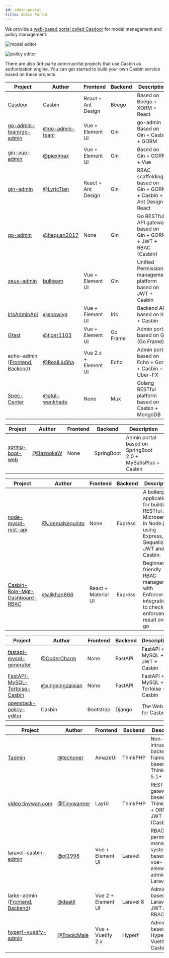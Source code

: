 ```yaml
---
id: admin-portal
title: Admin Portal
---
```



We provide a [web-based portal called Casdoor](https://casdoor.org) for model management and policy management:

![model editor](https://hsluoyz.github.io/casbin/ui_model_editor.png)

![policy editor](https://hsluoyz.github.io/casbin/ui_policy_editor.png)

There are also 3rd-party admin portal projects that use Casbin as authorization engine. You can get started to build your own Casbin service based on these projects.

<Tabs>

<TabItem value="Go" label="Go" default>

Project | Author | Frontend | Backend | Description
----|----|----|----|----
[Casdoor](https://casdoor.org) | Casbin | React + Ant Design | Beego | Based on Beego + XORM + React
[go-admin-team/go-admin](https://github.com/go-admin-team/go-admin) | [@go-admin-team](https://github.com/go-admi-team) | Vue + Element UI | Gin | go-admin Based on Gin + Casbin + GORM
[gin-vue-admin](https://github.com/piexlmax/gin-vue-admin) | [@piexlmax](https://github.com/piexlmax) | Vue + Element UI | Gin | Based on Gin + GORM + Vue
[gin-admin](https://github.com/LyricTian/gin-admin) | [@LyricTian](https://github.com/LyricTian) | React + Ant Design | Gin | RBAC scaffolding based on Gin + GORM + Casbin + Ant Design React
[go-admin](https://github.com/hequan2017/go-admin) | [@hequan2017](https://github.com/hequan2017) | None | Gin | Go RESTful API gateway based on Gin + GORM + JWT + RBAC (Casbin)
[zeus-admin](https://github.com/bullteam/zeus-admin) | [bullteam](https://github.com/bullteam) | Vue + Element UI | Gin | Unified Permission management platform based on JWT + Casbin
[IrisAdminApi](https://github.com/snowlyg/IrisAdminApi) | [@snowlyg](https://github.com/snowlyg) | Vue + Element UI | Iris | Backend API based on Iris + Casbin
[Gfast](https://github.com/tiger1103/gfast) | [@tiger1103](https://github.com/tiger1103) | Vue + Element UI | Go Frame | Admin portal based on GF (Go Frame)
echo-admin ([Frontend](https://github.com/RealLiuSha/echo-admin-ui), [Backend](https://github.com/RealLiuSha/echo-admin)) | [@RealLiuSha](https://github.com/RealLiuSha) | Vue 2.x + Element UI | Echo | Admin portal based on Echo + Gorm + Casbin + Uber-FX
[Spec-Center](https://github.com/atul-wankhade/Spec-Center) | [@atul-wankhade](https://github.com/atul-wankhade) | None | Mux | Golang RESTful platform based on Casbin + MongoDB

</TabItem>

<TabItem value="Java" label="Java">

Project | Author | Frontend | Backend | Description
----|----|----|----|----
[spring-boot-web](https://github.com/BazookaW/spring-boot-web) | [@BazookaW](https://github.com/BazookaW) | None | SpringBoot | Admin portal based on SpringBoot 2.0 + MyBatisPlus + Casbin

</TabItem>


<TabItem value="Node.js" label="Node.js">

Project | Author | Frontend | Backend | Description
----|----|----|----|----
[node-mysql-rest-api](https://github.com/JoemaNequinto/node-mysql-rest-api) | [@JoemaNequinto](https://github.com/JoemaNequinto) | None | Express | A boilerplate application for building RESTful APIs Microservice in Node.js using Express, Sequelize, JWT and Casbin.
[Casbin-Role-Mgt-Dashboard-RBAC](https://github.com/alikhan866/Casbin-Role-Mgt-Dashboard-RBAC) | [@alikhan866](https://github.com/alikhan866) | React + Material UI | Express | Beginner friendly RBAC management with Enforcer integration to check enforcement result on the go

</TabItem>

<TabItem value="Python" label="Python">

Project | Author | Frontend | Backend | Description
----|----|----|----|----
[fastapi-mysql-generator](https://github.com/CoderCharm/fastapi-mysql-generator) | [@CoderCharm](https://github.com/CoderCharm) | None | FastAPI | FastAPI + MySQL + JWT + Casbin
[FastAPI-MySQL-Tortoise-Casbin](https://github.com/xingxingzaixian/FastAPI-MySQL-Tortoise-Casbin) | [@xingxingzaixian](https://github.com/xingxingzaixian) | None | FastAPI | FastAPI + MySQL + Tortoise + Casbin
[openstack-policy-editor](https://github.com/casbin/openstack-policy-editor) | Casbin | Bootstrap | Django | The Web UI for Casbin

</TabItem>

<TabItem value="PHP" label="PHP">

Project | Author | Frontend | Backend | Description
----|----|----|----|----
[Tadmin](https://github.com/techoner/tadmin) | [@techoner](https://github.com/techoner) | AmazeUI | ThinkPHP | Non-intrusive backend framework based on ThinkPHP 5.1+
[video.tinywan.com](https://github.com/Tinywan/video.tinywan.com) | [@Tinywanner](https://github.com/Tinywan) | LayUI | ThinkPHP | RESTful API gateway based on ThinkPHP5 + ORM + JWT + RBAC (Casbin)
[laravel-casbin-admin](https://github.com/pl1998/laravel-casbin-admin) | [@pl1998](https://github.com/pl1998) | Vue + Element UI | Laravel | RBAC permission management system based on vue-element-admin and Laravel
larke-admin ([Frontend](https://github.com/deatil/larke-admin-frontend), [Backend](https://github.com/deatil/larke-admin)) | [@deatil](https://github.com/deatil) | Vue 2 + Element UI | Laravel 8 | Admin portal based on Laravel 8, JWT and RBAC
[hyperf-vuetify-admin](https://github.com/TragicMale/hyperf-vuetify-admin) | [@TragicMale](https://github.com/TragicMale) | Vue + Vuetify 2.x | Hyperf | Admin portal based on Hyperf, Vuetify and Casbin

</TabItem>

</Tabs>

